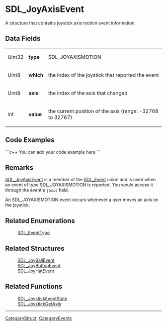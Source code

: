 <!-- pragma section-numbers off -->
<!-- pragma disable-camelcase -->

= SDL_JoyAxisEvent =
A structure that contains joystick axis motion event information.


== Data Fields ==
{|
|Uint32
|'''type'''
|SDL_JOYAXISMOTION
|-
|Uint8
|'''which'''
|the index of the joystick that reported the event
|-
|Uint8
|'''axis'''
|the index of the axis that changed
|-
|int
|'''value'''
|the current position of the axis (range: -32768 to 32767)
|}

== Code Examples ==
```c++
You can add your code example here
```

== Remarks ==
[[SDL_JoyAxisEvent]] is a member of the [[SDL_Event]] union and is used when an event of type SDL_JOYAXISMOTION is reported.  You would access it through the event's <code>jaxis</code> field.

An SDL_JOYAXISMOTION event occurs whenever a user moves an axis on the joystick.

== Related Enumerations ==
:[[SDL_EventType]]

== Related Structures ==
:[[SDL_JoyBallEvent]]
:[[SDL_JoyButtonEvent]]
:[[SDL_JoyHatEvent]]

== Related Functions ==
:[[SDL_JoystickEventState]]
:[[SDL_JoystickGetAxis]]

----
[[CategoryStruct]], [[CategoryEvents]]
